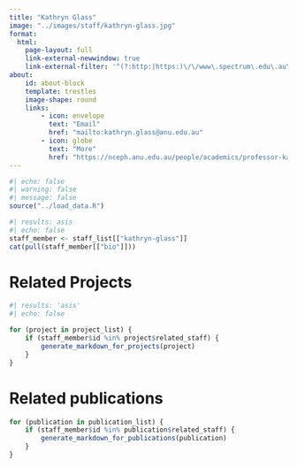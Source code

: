```yaml
---
title: "Kathryn Glass"
image: "../images/staff/kathryn-glass.jpg"
format:
  html:
    page-layout: full
    link-external-newwindow: true
    link-external-filter: '^(?:http:|https:)\/\/www\.spectrum\.edu\.au\/custom'
about:
    id: about-block
    template: trestles
    image-shape: round
    links:
        - icon: envelope
          text: "Email"
          href: "mailto:kathryn.glass@anu.edu.au"
        - icon: globe
          text: "More"
          href: "https://nceph.anu.edu.au/people/academics/professor-kathryn-glass"
---
```

    

```r
#| echo: false
#| warning: false
#| message: false
source("../load_data.R")
```

::: {#about-block}    

```r
#| results: asis
#| echo: false
staff_member <- staff_list[["kathryn-glass"]]
cat(pull(staff_member[["bio"]]))

```
:::

# Related Projects

```r
#| results: 'asis'
#| echo: false

for (project in project_list) {
    if (staff_member$id %in% project$related_staff) {
        generate_markdown_for_projects(project)
    }
}
```

# Related publications

```r
for (publication in publication_list) {
    if (staff_member$id %in% publication$related_staff) {
        generate_markdown_for_publications(publication)
    }
}
```
